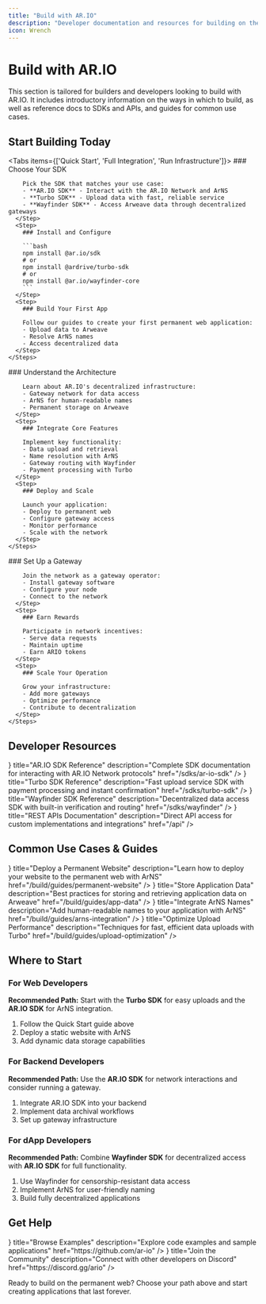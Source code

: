 ```yaml
---
title: "Build with AR.IO"
description: "Developer documentation and resources for building on the AR.IO ecosystem"
icon: Wrench
---
```



# Build with AR.IO

This section is tailored for builders and developers looking to build with AR.IO. It includes introductory information on the ways in which to build, as well as reference docs to SDKs and APIs, and guides for common use cases.

## Start Building Today

<Tabs items={['Quick Start', 'Full Integration', 'Run Infrastructure']}>
  <Tab value="Quick Start">
    <Steps>
      <Step>
        ### Choose Your SDK

        Pick the SDK that matches your use case:
        - **AR.IO SDK** - Interact with the AR.IO Network and ArNS
        - **Turbo SDK** - Upload data with fast, reliable service
        - **Wayfinder SDK** - Access Arweave data through decentralized gateways
      </Step>
      <Step>
        ### Install and Configure

        ```bash
        npm install @ar.io/sdk
        # or
        npm install @ardrive/turbo-sdk
        # or
        npm install @ar.io/wayfinder-core
        ```
      </Step>
      <Step>
        ### Build Your First App

        Follow our guides to create your first permanent web application:
        - Upload data to Arweave
        - Resolve ArNS names
        - Access decentralized data
      </Step>
    </Steps>

  </Tab>
  
  <Tab value="Full Integration">
    <Steps>
      <Step>
        ### Understand the Architecture

        Learn about AR.IO's decentralized infrastructure:
        - Gateway network for data access
        - ArNS for human-readable names
        - Permanent storage on Arweave
      </Step>
      <Step>
        ### Integrate Core Features

        Implement key functionality:
        - Data upload and retrieval
        - Name resolution with ArNS
        - Gateway routing with Wayfinder
        - Payment processing with Turbo
      </Step>
      <Step>
        ### Deploy and Scale

        Launch your application:
        - Deploy to permanent web
        - Configure gateway access
        - Monitor performance
        - Scale with the network
      </Step>
    </Steps>

  </Tab>
  
  <Tab value="Run Infrastructure">
    <Steps>
      <Step>
        ### Set Up a Gateway

        Join the network as a gateway operator:
        - Install gateway software
        - Configure your node
        - Connect to the network
      </Step>
      <Step>
        ### Earn Rewards

        Participate in network incentives:
        - Serve data requests
        - Maintain uptime
        - Earn ARIO tokens
      </Step>
      <Step>
        ### Scale Your Operation

        Grow your infrastructure:
        - Add more gateways
        - Optimize performance
        - Contribute to decentralization
      </Step>
    </Steps>

  </Tab>
</Tabs>

## Developer Resources

<Cards>
  <Card
    icon={<Image src="/ario.svg" alt="AR.IO SDK" width={24} height={24} />}
    title="AR.IO SDK Reference"
    description="Complete SDK documentation for interacting with AR.IO Network protocols"
    href="/sdks/ar-io-sdk"
  />
  <Card
    icon={<Image src="/turbo.svg" alt="Turbo SDK" width={24} height={24} />}
    title="Turbo SDK Reference"
    description="Fast upload service SDK with payment processing and instant confirmation"
    href="/sdks/turbo-sdk"
  />
  <Card
    icon={
      <Image src="/wayfinder.svg" alt="Wayfinder SDK" width={24} height={24} />
    }
    title="Wayfinder SDK Reference"
    description="Decentralized data access SDK with built-in verification and routing"
    href="/sdks/wayfinder"
  />
  <Card
    icon={<Code />}
    title="REST APIs Documentation"
    description="Direct API access for custom implementations and integrations"
    href="/api"
  />
</Cards>

## Common Use Cases & Guides

<Cards>
  <Card
    icon={<Rocket />}
    title="Deploy a Permanent Website"
    description="Learn how to deploy your website to the permanent web with ArNS"
    href="/build/guides/permanent-website"
  />
  <Card
    icon={<Database />}
    title="Store Application Data"
    description="Best practices for storing and retrieving application data on Arweave"
    href="/build/guides/app-data"
  />
  <Card
    icon={<Network />}
    title="Integrate ArNS Names"
    description="Add human-readable names to your application with ArNS"
    href="/build/guides/arns-integration"
  />
  <Card
    icon={<Zap />}
    title="Optimize Upload Performance"
    description="Techniques for fast, efficient data uploads with Turbo"
    href="/build/guides/upload-optimization"
  />
</Cards>

## Where to Start

### For Web Developers

**Recommended Path:** Start with the **Turbo SDK** for easy uploads and the **AR.IO SDK** for ArNS integration.

1. Follow the Quick Start guide above
2. Deploy a static website with ArNS
3. Add dynamic data storage capabilities

### For Backend Developers

**Recommended Path:** Use the **AR.IO SDK** for network interactions and consider running a gateway.

1. Integrate AR.IO SDK into your backend
2. Implement data archival workflows
3. Set up gateway infrastructure

### For dApp Developers

**Recommended Path:** Combine **Wayfinder SDK** for decentralized access with **AR.IO SDK** for full functionality.

1. Use Wayfinder for censorship-resistant data access
2. Implement ArNS for user-friendly naming
3. Build fully decentralized applications

## Get Help

<Cards>
  <Card
    icon={<BookOpen />}
    title="Browse Examples"
    description="Explore code examples and sample applications"
    href="https://github.com/ar-io"
  />
  <Card
    icon={<Network />}
    title="Join the Community"
    description="Connect with other developers on Discord"
    href="https://discord.gg/ario"
  />
</Cards>

Ready to build on the permanent web? Choose your path above and start creating applications that last forever.
